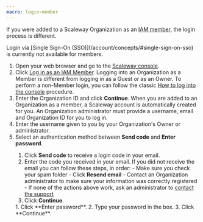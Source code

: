 ```yaml
---
macro: login-member
---
```


If you were added to a Scaleway Organization as an [IAM member](/iam/concepts#members), the login process is different.

<Message type="important">
  Login via [Single Sign-On (SSO)](/account/concepts/#single-sign-on-sso) is currently not available for members.
</Message>

1. Open your web browser and go to the [Scaleway console](https://console.scaleway.com).
2. Click [Log in as an IAM Member](https://account.scaleway.com/member-login?redirectToUrl=https://console.scaleway.com/).
    <Message type="important">
      Logging into an Organization as a Member is different from logging in as a Guest or as an Owner. To perform a non-Member login, you can follow the classic [How to log into the console](/account/how-to/log-in-to-the-console) procedure.
    </Message>
3. Enter the Organization ID and click **Continue**.
    <Message type="important">
      When you are added to an Organization as a member, a Scaleway account is automatically created for you. An Organization administrator must provide a username, email and Organization ID for you to log in.
    </Message>
4. Enter the username given to you by your Organization's Owner or administrator.
5. Select an authentication method between **Send code** and **Enter password**.
    <Tabs id="create-account">
      <TabsTab label="Email code">
      1. Click **Send code** to receive a login code in your email.
      2. Enter the code you received in your email.
          <Message type="tip">
            If you did not receive the email you can follow these steps, in order:
              - Make sure you check your spam folder
              - Click **Resend email**
              - Contact an Organization administrator to make sure your information was correctly registered
              - If none of the actions above work, ask an administrator to [contact the support](/account/how-to/open-a-support-ticket/#writing-an-effective-subject-and-description)
          </Message>
      3. Click **Continue**.
      </TabsTab>
      <TabsTab label="Password">
      1. Click **Enter password**.
      2. Type your password in the box.
      3. Click **Continue**.
      </TabsTab>
    </Tabs>